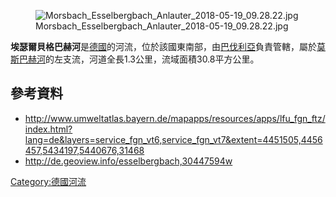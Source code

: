 {{No footnotes|time=2020-12-06T02:54:12+00:00}}
{{Coord|49.02071|N|11.25575|E|display=title}}
[[Image:Morsbach_Esselbergbach_Anlauter_2018-05-19_09.28.22.jpg|right]]

'''埃瑟爾貝格巴赫河'''是[[德國|德國]]的河流，位於該國東南部，由[[巴伐利亞|巴伐利亞]]負責管轄，屬於[[莫斯巴赫河_(安勞特河支流)|莫斯巴赫河]]的左支流，河道全長1.3公里，流域面積30.8平方公里。

==參考資料==
* http://www.umweltatlas.bayern.de/mapapps/resources/apps/lfu_fgn_ftz/index.html?lang=de&layers=service_fgn_vt6,service_fgn_vt7&extent=4451505,4456457,5434197,5440676,31468 {{Wayback|url=http://www.umweltatlas.bayern.de/mapapps/resources/apps/lfu_fgn_ftz/index.html?lang=de&layers=service_fgn_vt6,service_fgn_vt7&extent=4451505,4456457,5434197,5440676,31468 |date=20180513011302 }}
* http://de.geoview.info/esselbergbach,30447594w

{{Germany-geo-stub}}
[[Category:德國河流|Category:德國河流]]